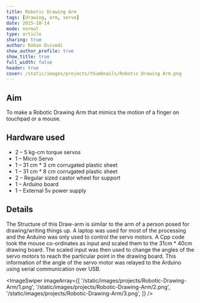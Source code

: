 ```yaml
---
title: Robotic Drawing Arm
tags: [drawing, arm, servo]
date: 2015-10-14
mode: normal
type: article
sharing: true
author: Rohan Dvivedi
show_author_profile: true
show_title: true
full_width: false
header: true
cover: /static/images/projects/thumbnails/Robotic Drawing Arm.png
---
```


## Aim

To make a Robotic Drawing Arm that mimics the motion of a finger on touchpad or a mouse.

## Hardware used

- 2 – 5 kg-cm torque servos
- 1 – Micro Servo
- 1 – 31 cm \* 3 cm corrugated plastic sheet
- 1 – 31 cm \* 8 cm corrugated plastic sheet
- 2 – Regular sized castor wheel for support
- 1 – Arduino board
- 1 – External 5v power supply

## Details

The Structure of this Draw-arm is similar to the arm of a person posed for drawing/writing things up. A laptop was used for most of the processing and the Arduino was only used to control the servo motors. A Cpp code took the mouse co-ordinates as input and scaled them to the 31cm \* 40cm drawing board. The scaled input was then used to change the angles of the servo motors to reach the particular point in the drawing board. This information of the angle of the servo motor was relayed to the Arduino using serial communication over USB.

<ImageSwiper
  imageArray={[
    '/static/images/projects/Robotic-Drawing-Arm/1.png',
    '/static/images/projects/Robotic-Drawing-Arm/2.png',
    '/static/images/projects/Robotic-Drawing-Arm/3.png',
  ]}
/>
